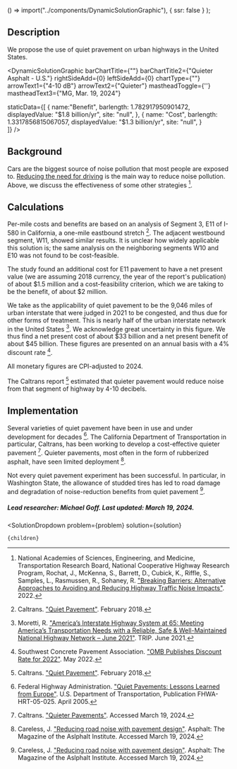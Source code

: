 
  () => import("../components/DynamicSolutionGraphic"),
  { ssr: false }
);


## Description

We propose the use of quiet pravement on urban highways in the United States.

<DynamicSolutionGraphic
  barChartTitle={""}
  barChartTitle2={"Quieter Asphalt - U.S."}
  rightSideAdd={0}
  leftSideAdd={0}
  chartType={""}
  arrowText1={"4-10 dB"}
  arrowText2={"Quieter"}
  mastheadToggle={''}
  mastheadText3={"MG, Mar. 19, 2024"}
  
  
  staticData={[ 
    	{
	  name:"Benefit",
      barlength: 1.782917950901472,
      displayedValue: "$1.8 billion/yr",
      site: "null",
	}, 
    {
      name: "Cost",
      barlength: 1.3317856815067057,
      displayedValue: "$1.3 billion/yr",
      site: "null",
    }      
  ]}
/>

## Background

Cars are the biggest source of noise pollution that most people are exposed to. [Reducing the need for driving](/cities/cities_mobility/development_sets) is the main way to reduce noise pollution. Above, we discuss the effectiveness of some other strategies [^"11"].

## Calculations
Per-mile costs and benefits are based on an analysis of Segment 3, E11 of I-580 in California, a one-mile eastbound stretch [^"1"]. The adjacent westbound segment, W11, showed similar results. It is unclear how widely applicable this solution is; the same analysis on the neighboring segments W10 and E10 was not found to be cost-feasible.

The study found an additional cost for E11 pavement to have a net present value (we are assuming 2018 currency, the year of the report's publication) of about $1.5 million and a cost-feasibility criterion, which we are taking to be the benefit, of about $2 million.

We take as the applicability of quiet pavement to be the 9,046 miles of urban interstate that were judged in 2021 to be congested, and thus due for other forms of treatment. This is nearly half of the urban interstate network in the United States [^"2"]. We acknowledge great uncertainty in this figure. We thus find a net present cost of about $33 billion and a net present benefit of about $45 billion. These figures are presented on an annual basis with a 4% discount rate [^"3"].

All monetary figures are CPI-adjusted to 2024.

The Caltrans report [^"1"] estimated that quieter pavement would reduce noise from that segment of highway by 4-10 decibels.

## Implementation

Several varieties of quiet pavement have been in use and under development for decades [^"4"]. The California Department of Transportation in particular, Caltrans, has been working to develop a cost-effective quieter pavement [^"5"]. Quieter pavements, most often in the form of rubberized asphalt, have seen limited deployment [^"6"].

Not every quiet pavement experiment has been successful. In particular, in Washington State, the allowance of studded tires has led to road damage and degradation of noise-reduction benefits from quiet pavement [^"6"].

##### Lead researcher: Michael Goff. Last updated: March 19, 2024.


[^"1"]: Caltrans. ["Quiet Pavement"](https://dot.ca.gov/programs/environmental-analysis/noise-vibration/quiet-pavement). February 2018.

[^"2"]: Moretti, R. ["America’s Interstate Highway System at 65: Meeting America’s Transportation Needs with a Reliable, Safe & Well-Maintained National Highway Network – June 2021"](https://tripnet.org/reports/americas-interstate-highway-system-at-65-june-2021/). TRIP. June 2021.

[^"3"]: Southwest Concrete Pavement Association. ["OMB Publishes Discount Rate for 2022"](https://swcpa.org/omb-publishes-discount-rate-for-2022/). May 2022.

[^"4"]: Federal Highway Administration. ["Quiet Pavements: Lessons Learned from Europe"](https://www.fhwa.dot.gov/publications/focus/05apr/04.cfm). U.S. Department of Transportation, Publication FHWA-HRT-05-025. April 2005.

[^"5"]: Caltrans. ["Quieter Pavements"](https://dot.ca.gov/programs/maintenance/pavement/concrete-pavement-and-pavement-foundations/quieter-pavement). Accessed March 19, 2024.

[^"6"]: Careless, J. ["Reducing road noise with pavement design"](http://asphaltmagazine.com/turning-the-volume-down/). Asphalt: The Magazine of the Aslphalt Institute. Accessed March 19, 2024.

[^"11"]: National Academies of Sciences, Engineering, and Medicine, Transportation Research Board, National Cooperative Highway Research Program, Rochat, J., McKenna, S., Barrett, D., Cubick, K., Riffle, S., Samples, L., Rasmussen, R., Sohaney, R. ["Breaking Barriers: Alternative Approaches to Avoiding and Reducing Highway Traffic Noise Impacts"](https://nap.nationalacademies.org/catalog/26469/breaking-barriers-alternative-approaches-to-avoiding-and-reducing-highway-traffic-noise-impacts). 2022.

  <SolutionDropdown 
    problem={problem} 
    solution={solution}
  >
    {children}
  </SolutionDropdown>